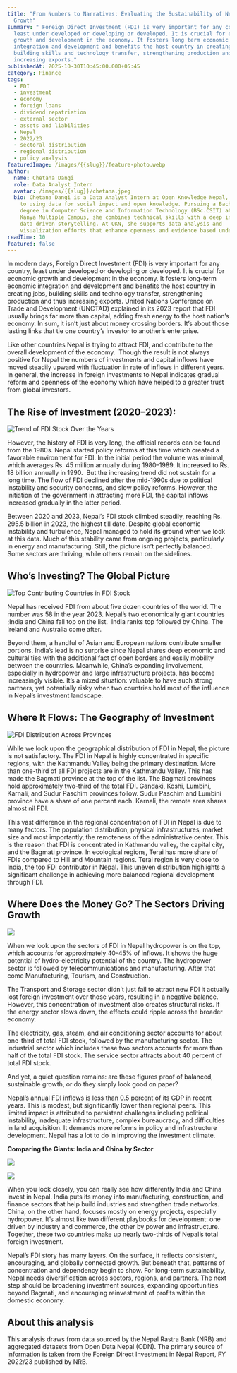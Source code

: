 ```yaml
---
title: "From Numbers to Narratives: Evaluating the Sustainability of Nepal’s FDI
  Growth"
summary: " Foreign Direct Investment (FDI) is very important for any country,
  least under developed or developing or developed. It is crucial for economic
  growth and development in the economy. It fosters long term economic
  integration and development and benefits the host country in creating jobs,
  building skills and technology transfer, strengthening production and thus
  increasing exports."
publishedAt: 2025-10-30T10:45:00.000+05:45
category: Finance
tags:
  - FDI
  - investment
  - economy
  - foreign loans
  - dividend repatriation
  - external sector
  - assets and liabilities
  - Nepal
  - 2022/23
  - sectoral distribution
  - regional distribution
  - policy analysis
featuredImage: /images/{{slug}}/feature-photo.webp
author:
  name: Chetana Dangi
  role: Data Analyst Intern
  avatar: /images/{{slug}}/chetana.jpeg
  bio: Chetana Dangi is a Data Analyst Intern at Open Knowledge Nepal, dedicated
    to using data for social impact and open knowledge. Pursuing a Bachelor’s
    degree in Computer Science and Information Technology (BSc.CSIT) at Padma
    Kanya Multiple Campus, she combines technical skills with a deep interest in
    data driven storytelling. At OKN, she supports data analysis and
    visualization efforts that enhance openness and evidence based understanding
readTime: 10
featured: false
---
```

In modern days, Foreign Direct Investment (FDI) is very important for any country, least under developed or developing or developed. It is crucial for economic growth and development in the economy. It fosters long-term economic integration and development and benefits the host country in creating jobs, building skills and technology transfer, strengthening production and thus increasing exports. United Nations Conference on Trade and Development (UNCTAD) explained in its 2023 report that FDI usually brings far more than capital, adding fresh energy to the host nation’s economy. In sum, it isn’t just about money crossing borders. It’s about those lasting links that tie one country’s investor to another’s enterprise. 

Like other countries Nepal is trying to attract FDI, and contribute to the overall development of the economy.  Though the result is not always positive for Nepal the numbers of investments and capital inflows have moved steadily upward with fluctuation in rate of inflows in different years. In general, the increase in foreign investments to Nepal indicates gradual reform and openness of the economy which have helped to a greater trust from global investors.

## **The Rise of Investment (2020–2023):**

![Trend of FDI Stock Over the Years](/images/{{slug}}/years.png "Trend of FDI Stock Over the Years")

However, the history of FDI is very long, the official records can be found from the 1980s. Nepal started policy reforms at this time which created a favorable environment for FDI. In the initial period the volume was minimal, which averages Rs. 45 million annually during 1980–1989. It increased to Rs. 18 billion annually in 1990.  But the increasing trend did not sustain for a long time. The flow of FDI declined after the mid-1990s due to political instability and security concerns, and slow policy reforms. However, the initiation of the government in attracting more FDI, the capital inflows increased gradually in the latter period.

Between 2020 and 2023, Nepal’s FDI stock climbed steadily, reaching Rs. 295.5 billion in 2023, the highest till date. Despite global economic instability and turbulence, Nepal managed to hold its ground when we look at this data. Much of this stability came from ongoing projects, particularly in energy and manufacturing. Still, the picture isn’t perfectly balanced. Some sectors are thriving, while others remain on the sidelines.

## **Who’s Investing? The Global Picture**

![Top Contributing Countries in FDI Stock](/images/{{slug}}/countries-in-fdi-stock.png "Top Contributing Countries in FDI Stock")

Nepal has received FDI from about five dozen countries of the world. The number was 58 in the year 2023. Nepal’s two economically giant countries ;India and China fall top on the list.  India ranks top followed by China. The Ireland and Australia come after.

Beyond them, a handful of Asian and European nations contribute smaller portions. India’s lead is no surprise since Nepal shares deep economic and cultural ties with the additional fact of open borders and easily mobility between the countries. Meanwhile, China’s expanding involvement, especially in hydropower and large infrastructure projects, has become increasingly visible. It’s a mixed situation: valuable to have such strong partners, yet potentially risky when two countries hold most of the influence in Nepal’s investment landscape.

## **Where It Flows: The Geography of Investment**

![FDI Distribution Across Provinces](/images/{{slug}}/provinces-fdi-stock.png "FDI Distribution Across Provinces")

While we look upon the geographical distribution of FDI in Nepal, the picture is not satisfactory. The FDI in Nepal is highly concentrated in specific regions, with the Kathmandu Valley being the primary destination. More than one-third of all FDI projects are in the Kathmandu Valley. This has made the Bagmati province at the top of the list. The Bagmati provinces hold approximately two-third of the total FDI. Gandaki, Koshi, Lumbini, Karnali, and Sudur Paschim provinces follow. Sudur Paschim and Lumbini province have a share of one percent each. Karnali, the remote area shares almost nil FDI.

This vast difference in the regional concentration of FDI in Nepal is due to many factors. The population distribution, physical infrastructures, market size and most importantly, the remoteness of the administrative center. This is the reason that FDI is concentrated in Kathmandu valley, the capital city, and the Bagmati province. In ecological regions, Terai has more share of FDIs compared to Hill and Mountain regions. Terai region is very close to India, the top FDI contributor in Nepal. This uneven distribution highlights a significant challenge in achieving more balanced regional development through FDI.

## **Where Does the Money Go? The Sectors Driving Growth**

![](/images/{{slug}}/fdi-distribution-by-major-sectors.png)

When we look upon the sectors of FDI in Nepal hydropower is on the top, which accounts for approximately 40-45% of inflows. It shows the huge potential of hydro-electricity potential of the country. The hydropower sector is followed by telecommunications and manufacturing. After that come Manufacturing, Tourism, and Construction.

The Transport and Storage sector didn’t just fail to attract new FDI it actually lost foreign investment over those years, resulting in a negative balance. However, this concentration of investment also creates structural risks. If the energy sector slows down, the effects could ripple across the broader economy.

The electricity, gas, steam, and air conditioning sector accounts for about one-third of total FDI stock, followed by the manufacturing sector. The industrial sector which includes these two sectors accounts for more than half of the total FDI stock. The service sector attracts about 40 percent of total FDI stock.

And yet, a quiet question remains: are these figures proof of balanced, sustainable growth, or do they simply look good on paper?

Nepal’s annual FDI inflows is less than 0.5 percent of its GDP in recent years. This is modest, but significantly lower than regional peers. This limited impact is attributed to persistent challenges including political instability, inadequate infrastructure, complex bureaucracy, and difficulties in land acquisition. It demands more reforms in policy and infrastructure development. Nepal has a lot to do in improving the investment climate. 

**Comparing the Giants: India and China by Sector**

![](/images/{{slug}}/stock-by-sectors-india-.png)

![](/images/{{slug}}/stock-by-sectors-china-.png)

When you look closely, you can really see how differently India and China invest in Nepal. India puts its money into manufacturing, construction, and finance sectors that help build industries and strengthen trade networks. China, on the other hand, focuses mostly on energy projects, especially hydropower. It’s almost like two different playbooks for development: one driven by industry and commerce, the other by power and infrastructure. Together, these two countries make up nearly two-thirds of Nepal’s total foreign investment.

Nepal’s FDI story has many layers. On the surface, it reflects consistent, encouraging, and globally connected growth. But beneath that, patterns of concentration and dependency begin to show. For long-term sustainability, Nepal needs diversification across sectors, regions, and partners. The next step should be broadening investment sources, expanding opportunities beyond Bagmati, and encouraging reinvestment of profits within the domestic economy.

## **About this analysis**

This analysis draws from data sourced by the Nepal Rastra Bank (NRB) and aggregated datasets from Open Data Nepal (ODN). The primary source of information is taken from the Foreign Direct Investment in Nepal Report, FY 2022/23 published by NRB.

